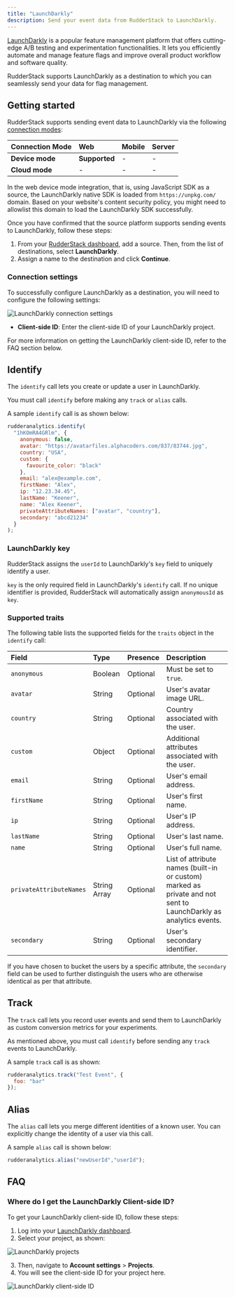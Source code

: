 ```yaml
---
title: "LaunchDarkly"
description: Send your event data from RudderStack to LaunchDarkly.
---
```


[LaunchDarkly](https://launchdarkly.com/) is a popular feature management platform that offers cutting-edge A/B testing and experimentation functionalities. It lets you efficiently automate and manage feature flags and improve overall product workflow and software quality.

RudderStack supports LaunchDarkly as a destination to which you can seamlessly send your data for flag management.

## Getting started

RudderStack supports sending event data to LaunchDarkly via the following <a href="https://rudderstack.com/docs/rudderstack-cloud/rudderstack-connection-modes/">connection modes</a>:


| Connection Mode     | Web           | Mobile                 | Server        |
| :------------------ | :------------ | :--------------------- | :-------------|
| **Device mode**     | **Supported**             | -                      | -            |
| **Cloud mode**      | - | -          | - |

<div class="infoBlock">
In the web device mode integration, that is, using <Link to="/sources/event-streams/sdks/rudderstack-javascript-sdk">JavaScript SDK</Link> as a source, the LaunchDarkly native SDK is loaded from <code class="inline-code">https://unpkg.com/</code> domain. Based on your website's content security policy, you might need to <Link to="/sources/event-streams/sdks/rudderstack-javascript-sdk/load-js-sdk/#allowlist-destination-domain">allowlist this domain</Link> to load the LaunchDarkly SDK successfully.
</div>

Once you have confirmed that the source platform supports sending events to LaunchDarkly, follow these steps:

1. From your [RudderStack dashboard](https://app.rudderstack.com/), add a source. Then, from the list of destinations, select **LaunchDarkly**.
2. Assign a name to the destination and click **Continue**.

### Connection settings

To successfully configure LaunchDarkly as a destination, you will need to configure the following settings:

<img src="../../assets/event-stream-destinations/launchdarkly-connection-settings.png" alt="LaunchDarkly connection settings" />

* **Client-side ID**: Enter the client-side ID of your LaunchDarkly project.

<div class="infoBlock">
For more information on getting the LaunchDarkly client-side ID, refer to the <Link to="#faq">FAQ</Link> section below.
</div>

## Identify

The <Link to="/event-spec/standard-events/identify/">`identify`</Link> call lets you create or update a user in LaunchDarkly.

<div class="warningBlock">
You must call <code class="inline-code">identify</code> before making any <code class="inline-code">track</code> or <code class="inline-code">alias</code> calls.
</div>

A sample `identify` call is as shown below:

```javascript
rudderanalytics.identify(
  "1hKOmRA4GRlm", {
    anonymous: false,
    avatar: "https://avatarfiles.alphacoders.com/837/83744.jpg",
    country: "USA",
    custom: {
      favourite_color: "black"
    },
    email: "alex@example.com",
    firstName: "Alex",
    ip: "12.23.34.45",
    lastName: "Keener",
    name: "Alex Keener",
    privateAttributeNames: ["avatar", "country"],
    secondary: "abcd21234"
  }
);
```

### LaunchDarkly key

RudderStack assigns the `userId` to LaunchDarkly's `key` field to uniquely identify a user.

<div class="infoBlock">

<code class="inline-code">key</code> is the only required field in LaunchDarkly's <code class="inline-code">identify</code> call. If no unique identifier is provided, RudderStack will automatically assign <code class="inline-code">anonymousId</code> as <code class="inline-code">key</code>.
</div>

### Supported traits

The following table lists the supported fields for the `traits` object in the `identify` call:

| Field | Type | Presence | Description | 
|:------|:-----|:---------|:-------------|
| `anonymous`    | Boolean | Optional | Must be set to `true`.  |
| `avatar` | String | Optional | User's avatar image URL. |
| `country` | String | Optional | Country associated with the user. |
| `custom` | Object | Optional | Additional attributes associated with the user. |
| `email` | String | Optional | User's email address. |
| `firstName` | String | Optional | User's first name. |
| `ip` | String | Optional | User's IP address. |
| `lastName` | String | Optional | User's last name. |
| `name` | String | Optional | User's full name. |
| `privateAttributeNames` | String Array | Optional | List of attribute names (built-in or custom) marked as private and not sent to LaunchDarkly as analytics events. |
| `secondary` | String | Optional | User's secondary identifier. |

<div class="infoBlock">
If you have chosen to bucket the users by a specific attribute, the <code class="inline-code">secondary</code> field can be used to further distinguish the users who are otherwise identical as per that attribute. 
</div>

## Track

The <Link to="/event-spec/standard-events/track/">`track`</Link> call lets you record user events and send them to LaunchDarkly as custom conversion metrics for your experiments.

<div class="warningBlock">
As mentioned above, you must call <code class="inline-code">identify</code> before sending any <code class="inline-code">track</code> events to LaunchDarkly.
</div>

A sample `track` call is as shown:

```javascript
rudderanalytics.track("Test Event", {
  foo: "bar"
});
```

## Alias

The <Link to="/event-spec/standard-events/alias/">`alias`</Link> call lets you merge different identities of a known user. You can explicitly change the identity of a user via this call.

A sample `alias` call is shown below:

```javascript
rudderanalytics.alias("newUserId","userId");
```

## FAQ

### Where do I get the LaunchDarkly Client-side ID?

To get your LaunchDarkly client-side ID, follow these steps:

1. Log into your [LaunchDarkly dashboard](https://app.launchdarkly.com/).
2. Select your project, as shown:

<img src="../../assets/event-stream-destinations/launchdarkly-projects.png" alt="LaunchDarkly projects" />

3. Then, navigate to **Account settings** > **Projects**.
4. You will see the client-side ID for your project here.

<img src="../../assets/event-stream-destinations/launchdarkly-clientsideID.png" alt="LaunchDarkly client-side ID" />


